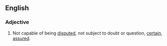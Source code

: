 ==English==

===Adjective===
{{en-adj}}

#Not capable of being [[disputed]], not subject to doubt or question, [[certain]], [[assured]].